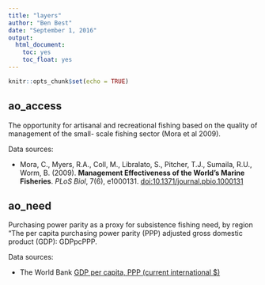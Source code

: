 ```yaml
---
title: "layers"
author: "Ben Best"
date: "September 1, 2016"
output: 
  html_document:
    toc: yes
    toc_float: yes
---
```


```r
knitr::opts_chunk$set(echo = TRUE)
```

## ao_access

The opportunity for artisanal and recreational fishing based on the quality of management of the small- scale fishing sector (Mora et al 2009).

Data sources:

- Mora, C., Myers, R.A., Coll, M., Libralato, S., Pitcher, T.J., Sumaila, R.U., Worm, B. (2009). **Management Effectiveness of the World's Marine Fisheries**. _PLoS Biol_, 7(6), e1000131. [doi:10.1371/journal.pbio.1000131](http://dx.doi.org/10.1371/journal.pbio.1000131)

## ao_need	

Purchasing power parity as a proxy for subsistence fishing need, by region	"The per capita purchasing power parity (PPP) adjusted gross domestic product (GDP): GDPpcPPP.

Data sources:

- The World Bank [GDP per capita, PPP (current international $)](http://data.worldbank.org/indicator/NY.GDP.PCAP.PP.CD)
